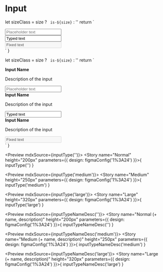 
<Meta title="Form/Input" />

# Input

  let sizeClass = size ? ` is-${size}` : ''
  return `
<div class="margin-bottom-small">
  <input class="input${sizeClass}" type="text" placeholder="Placeholder text"/>
</div>
<div class="margin-bottom-small">
  <input class="input${sizeClass}" type="text" value="Typed text"/>
</div>
<div class="margin-bottom-small">
<input class="input${sizeClass}" type="text" value="Fixed text" disabled/>
</div>`
}

  let sizeClass = size ? ` is-${size}` : ''
  return `
  <div class="margin-bottom-small">
    <label class="margin-bottom-small"> <strong> Input Name </strong> </label>
    <p class="margin-bottom-small"> Description of the input </p>
    <input class="input${sizeClass}" type="text" placeholder="Placeholder text"/>
  </div>
  <div class="margin-bottom-small">
    <label class="margin-bottom-small"> <strong> Input Name </strong> </label>
    <p class="margin-bottom-small"> Description of the input </p>
    <input class="input${sizeClass}" type="text" value="Typed text"/>
  </div>
  <div class="margin-bottom-small">
    <label class="margin-bottom-small"> <strong> Input Name </strong> </label>
    <p class="margin-bottom-small"> Description of the input </p>
    <input class="input${sizeClass}" type="text" value="Fixed text" disabled/>
    </div>`
}

<Preview mdxSource={inputType('')}>
  <Story name="Normal" height="200px" parameters={{
    design: figmaConfig('1%3A24')
  }}>{
    inputType('')
  }</Story>
</Preview>

<Preview mdxSource={inputType('medium')}>
  <Story name="Medium" height="250px" parameters={{
    design: figmaConfig('1%3A24')
  }}>{
    inputType('medium')
  }</Story>
</Preview>

<Preview mdxSource={inputType('large')}>
  <Story name="Large" height="320px" parameters={{
    design: figmaConfig('1%3A24')
  }}>{
    inputType('large')
  }</Story>
</Preview>

<Preview mdxSource={inputTypeNameDesc('')}>
  <Story name="Normal (+ name, description)" height="200px" parameters={{
    design: figmaConfig('1%3A24')
  }}>{
    inputTypeNameDesc('')
  }</Story>
</Preview>

<Preview mdxSource={inputTypeNameDesc('medium')}>
  <Story name="Medium (+ name, description)" height="250px" parameters={{
    design: figmaConfig('1%3A24')
  }}>{
    inputTypeNameDesc('medium')
  }</Story>
</Preview>

<Preview mdxSource={inputTypeNameDesc('large')}>
  <Story name="Large (+ name, description)" height="320px" parameters={{
    design: figmaConfig('1%3A24')
  }}>{
    inputTypeNameDesc('large')
  }</Story>
</Preview>